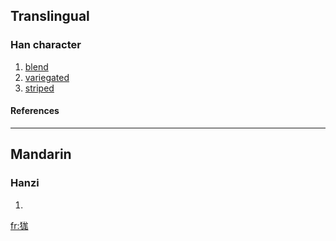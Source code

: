 ==Translingual==
===Han character===
{{Han char|rn=94|rad=犬|as=07|sn=10|four=|canj=大竹戈大竹 (KHIKH), 大竹戈山竹 (KHIUH)}}
# [[blend]]
# [[variegated]]
# [[striped]]
====References====
{{Han ref|kx=0711.160|dkj=20413|dj=1123.160|hdz=21348.050|uh=72F5|ud=29429}}

----
==Mandarin==
===Hanzi===
{{cmn-hanzi|pin=[[máng]] ([[mang2]])|wg=mang<sup>2</sup>}}
# {{defn|Mandarin}}

[[fr:狵]]